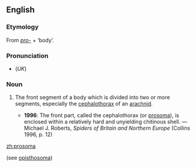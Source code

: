 ==English==
{{wikipedia}}
===Etymology===
From ''[[pro-]]'' + {{AGr.}} '''{{polytonic|[[σῶμα]]}}''' ‘body’.

===Pronunciation===
*(''UK'') {{IPA|/pɹəʊˈsəʊmə/}}

===Noun===
{{en-noun|prosomata}}

# {{zoology}} The front segment of a body which is divided into two or more segments, especially the [[cephalothorax]] of an [[arachnid]].
#*'''1996''': The front part, called the cephalothorax (or [[prosoma]]), is enclosed within a relatively hard and unyielding chitinous shell. — Michael J. Roberts, ''Spiders of Britain and Northern Europe'' (Collins 1996, p. 12)

[[zh:prosoma]]

(see [[opisthosoma]])